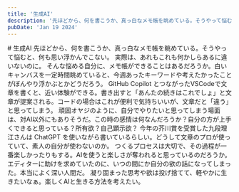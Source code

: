 ```yaml
---
title: '生成AI'
description: '先ほどから、何を書こうか、真っ白なメモ帳を眺めている。そうやって悩むときは何も思い浮かんでこない。'
pubDate: 'Jan 19 2024'
---
```



<VBlock column="auto" class='spaceTop'>
# 生成AI
先ほどから、何を書こうか、真っ白なメモ帳を眺めている。そうやって悩むと、何も思い浮かんでこない。  
実際は、あれもこれも何かしらあるに違いないのに。  
そんな悩める自分に、メモ帳ができることはあるだろうか。白いキャンバスを一定時間眺めていると、今週あったキーワードや考えたかったことがぼんやり浮かぶとかどうだろう。  
GitHub Copilot とつながったVSCodeで文章を書くと、近い体験ができる。書き出すと「あんたの続きはこれでしょ」と文章が提案される。コードの場合はこれが便利で気持ちいいが、文章だと「違う」と思ってしまう。
頑固オヤジのように、自分でやりたいと思ってしまう場面は、対AI以外にもありそうだ。この時の感情は何なんだろうか？自分の方が上手くできると思っている？所有欲？自己顕示欲？  
今年の芥川賞を受賞した九段理江さんは ChatGPT を使いながら書いているらしい。どうして文章のプロが使っていて、素人の自分が使わないのか。  
つくるプロセスは大切で、その過程が一番楽しかったりもする。AIを使うと楽しさが奪われると思っているのだろうか。エディターに助けを求めていたのに、いつの間にか自分の欲の話になってしまった。本当によく深い人間だ。  
凝り固まった思考や欲は投げ捨てて、軽やかに生きたいなぁ。楽しくAIと生きる方法を考えたい。
</VBlock>